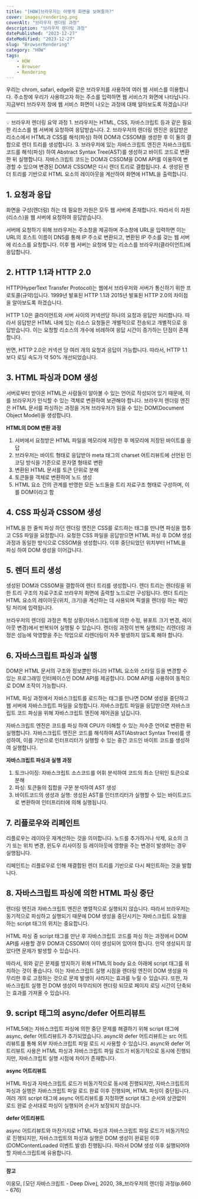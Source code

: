 ```yaml
---
title: "[HOW]브라우저는 어떻게 화면을 보여줄까?"
cover: images/rendering.png
coverAlt: "브라우저 렌더링 과정"
description: "브라우저 렌더링 과정"
datePublished: "2023-12-27"
dateModified: "2023-12-27"
slug: "BrowserRendering"
category: "HOW"
tags:
    - HOW
    - Browser
    - Rendering
---
```


우리는 chrom, safari, edge와 같은 브라우저를 사용하여 여러 웹 서비스를 이용합니다. 주소창에 우리가 사용하고자 하는 주소를 입력하면 웹 서비스가 화면에 나타납니다. 지금부터 브라우저 창에 웹 서비스 화면이 나오는 과정에 대해 알아보도록 하겠습니다!

---

<aside>
💡 브라우저 렌더링  요약 과정
1. 브라우저는 HTML, CSS, 자바스크립트 등과 같은 필요한 리소스를 웹 서버에 요청하여 응답받습니다.
2. 브라우저의 렌더링 엔진은 응답받은 리소스에서 HTML과 CSS를 해석(파싱) 하여 DOM과 CSSOM을 생성한 후 이 둘의 결합으로 렌더 트리를 생성합니다.
3. 브라우저에 있는 자바스크립트 엔진은 자바스크립트 코드를 해석(파싱) 하여 Abstract Syntax Tree(AST)를 생성하고 바이트 코드로 변환한 뒤 실행합니다. 자바스크립트 코드는 DOM과 CSSOM을 DOM API를 이용하여 변경할 수 있으며 변경된 DOM과 CSSOM은 다시 렌더 트리로 결합됩니다.
4. 생성된 렌더 트리를 기반으로 HTML 요소의 레이아웃을 계산하여 화면에 HTML을 출력합니다.

</aside>

## 1. 요청과 응답

화면을 구성(렌더링) 하는 데 필요한 자원은 모두 웹 서버에 존재합니다. 따라서 이 자원(리소스)을 웹 서버에 요청하여 응답받습니다.

서버에 요청하기 위해 브라우저는 주소창을 제공하며 주소창에 URL을 입력하면 이는 URL의 호스트 이름이 DNS를 통해 IP 주소로 변환되고, 변환된 IP 주소를 갖는 웹 서버에 리소스를 요청합니다. 이후 웹 서버는 요청에 맞는 리소스를 브라우저(클라이언트)에 응답합니다.

## 2. HTTP 1.1과 HTTP 2.0

HTTP(HyperText Transfer Protocol)는 웹에서 브라우저와 서버가 통신하기 위한 프로토콜(규약)입니다. 1999년 발표된 HTTP 1.1과 2015년 발표된 HTTP 2.0의 차이점을 알아보도록 하겠습니다.

HTTP 1.0은 클라이언트와 서버 사이의 커넥션당 하나의 요청과 응답만 처리합니다. 따라서 응답받은 HTML 내에 있는 리소스 요청들은 개별적으로 전송되고 개별적으로 응답받습니다. 이는 요청할 리소스의 개수에 비례하여 응답 시간이 증가하는 단점이 존재합니다.

반면, HTTP 2.0은 커넥션 당 여러 개의 요청과 응답이 가능합니다. 따라서, HTTP 1.1보다 로딩 속도가 약 50% 개선되었습니다.

## 3. HTML 파싱과 DOM 생성

서버로부터 받아온 HTML은 사람들이 알아볼 수 있는 언어로 작성되어 있기 때문에, 이를 브라우저가 인식할 수 있는 객체로 변환하여 보관해야 합니다. 브라우저 렌더링 엔진은 HTML 문서를 파싱하는 과정을 거쳐 브라우저가 읽을 수 있는 DOM(Document Object Model)을 생성합니다.

**HTML의 DOM 변환 과정**

1. 서버에서 요청받은 HTML 파일을 메모리에 저장한 후 메모리에 저장된 바이트를 응답
2. 브라우저는 바이트 형태로 응답받아 meta 태그의 charset 어트리뷰트에 선언된 인코딩 방식을 기준으로 문자열 형태로 변환
3. 변환된 HTML 문서를 토큰 단위로 분해
4. 토큰들을 객체로 변환하여 노드 생성
5. HTML 요소 간의 관계를 반영한 모든 노드들을 트리 자료구조 형태로 구성하며, 이를 DOM이라고 함

## 4. CSS 파싱과 CSSOM 생성

HTML을 한 줄씩 파싱 하던 렌더링 엔진은 CSS를 로드하는 태그를 만나면 파싱을 멈추고 CSS 파일을 요청합니다. 요청한 CSS 파일을 응답받으면 HTML 파싱 후 DOM 생성 과정과 동일한 방식으로 CSSOM을 생성합니다. 이후 중단되었던 위치부터 HTML을 파싱 하여 DOM 생성을 이어갑니다.

## 5. 렌더 트리 생성

생성된 DOM과 CSSOM을 결합하여 렌더 트리를 생성합니다. 렌더 트리는 렌더링을 위한 트리 구조의 자료구조로 브라우저 화면에 출력할 노드로만 구성됩니다. 렌더 트리는 HTML 요소의 레이아웃(위치, 크기)을 계산하는 데 사용되며 픽셀을 렌더링 하는 페인팅 처리에 입력됩니다.

브라우저의 렌더링 과정은 특정 상황(자바스크립트에 의한 수정, 뷰포트 크기 변경, 레이아웃 변경)에서 반복되어 실행될 수 있습니다. 렌더링 과정이 반복 실행되는 리렌더링 과정은 성능에 악영향을 주는 작업으로 리렌더링이 자주 발생하지 않도록 해야 합니다.

## 6. 자바스크립트 파싱과 실행

DOM은 HTML 문서의 구조와 정보뿐만 아니라 HTML 요소와 스타일 등을 변경할 수 있는 프로그래밍 인터페이스인 DOM API를 제공합니다. DOM API를 사용하여 동적으로 DOM 조작이 가능합니다.

HTML 파싱 과정에서 자바스크립트를 로드하는 태그를 만나면 DOM 생성을 중단하고 웹 서버에 자바스크립트 파일을 요청합니다. 자바스크립트 파일을 응답받으면 자바스크립트 코드 파싱을 위해 자바스크립트 엔진에 제어권을 넘깁니다.

자바스크립트 엔진은 코드를 파싱 하여 CPU가 이해할 수 있는 저수준 언어로 변환한 뒤 실행합니다. 자바스크립트 엔진은 코드를 해석하여 AST(Abstract Syntax Tree)를 생성하여, 이를 기반으로 인터프리터가 실행할 수 있는 중간 코드인 바이트 코드를 생성하여 실행합니다.

**자바스크립트 파싱과 실행 과정**

1. 토크나이징: 자바스크립트 소스코드를 어휘 분석하여 코드의 최소 단위인 토큰으로 분해
2. 파싱: 토큰들의 집합을 구문 분석하여 AST 생성
3. 바이트코드의 생성과 실행: 생성된 AST를 인터프리터가 실행할 수 있는 바이트코드로 변환하여 인터프리터에 의해 실행됩니다.

## 7. 리플로우와 리페인트

리플로우는 레이아웃 재계산하는 것을 의미합니다. 노드를 추가하거나 삭제, 요소의 크기 또는 위치 변경, 윈도우 리사이징 등 레이아웃에 영향을 주는 변경이 발생하는 경우 실행됩니다.

리페인트는 리플로우로 인해 재결합된 렌더 트리를 기반으로 다시 페인트하는 것을 발합니다.

## 8. 자바스크립트 파싱에 의한 HTML 파싱 중단

렌더링 엔진과 자바스크립트 엔진은 병렬적으로 실행되지 않습니다. 따라서 브라우저는 동기적으로 파싱하고 실행되기 때문에 DOM 생성을 중단시키는 자바스크립트 요청을 하는 script 태그의 위치는 중요합니다.

HTML 파싱 중 script 태그를 만난 후 자바스크립트 코드를 파싱 하는 과정에서 DOM API를 사용할 경우 DOM과 CSSOM이 이미 생성되어 있어야 합니다. 만약 생성되지 않았다면 문제가 발생할 수 있습니다.

따라서, 위와 같은 문제를 방지하기 위해 HTML의 body 요소 아래에 script 태그를 위치하는 것이 좋습니다. 이는 자바스크립트 실행 시점을 렌더링 엔진이 DOM 생성을 마무리한 후로 고정하는 것으로 문제 발생이 사라지는 효과를 누릴 수 있습니다. 또한, 자바스크립트 실행 전 DOM 생성이 마무리되어 렌더링 되므로 페이지 로딩 시간이 단축되는 효과를 가져올 수 있습니다.

## 9. script 태그의 async/defer 어트리뷰트

HTML5에는 자바스크립트 파싱에 의한 중단 문제를 해결하기 위해 script 태그에 async, defer 어트리뷰트가 추가되었습니다. async와 defer 어트리뷰트는 src 어트리뷰트를 통해 외부 자바스크립트 파일 로드 시 사용할 수 있습니다. async와 defer 어트리뷰트 사용은 HTML 파싱과 자바스크립트 파일 로드가 비동기적으로 동시에 진행되지만, 자바스크립트 실행 시점에 차이가 존재합니다.

**async 어트리뷰트**

HTML 파싱과 자바스크립트 로드가 비동기적으로 동시에 진행되지만, 자바스크립트의 파싱과 실행은 자바스크립트 파일 로드 완료 이후 진행되며, HTML 파싱이 중단됩니다. 여러 개의 script 태그에 async 어트리뷰트를 지정하면 script 태그 순서와 상관없이 로드 완료 순서대로 파싱이 실행되어 순서가 보장되지 않습니다.

**defer 어트리뷰트**

async 어트리뷰트와 마찬가지로 HTML 파싱과 자바스크립트 파일 로드가 비동기적으로 진행되지만, 자바스크립트의 파싱과 실행은 DOM 생성이 완료된 이후(DOMContentLoaded 이벤트 발생) 진행됩니다. 따라서 DOM 생성 이후 실행되어야 할 자바스크립트에 유용합니다.

---

**참고**

이웅모, ⌈모던 자바스크립트 - Deep Dive⌋, 2020, 38_브라우저의 렌더링 과정(p.660 - 676)